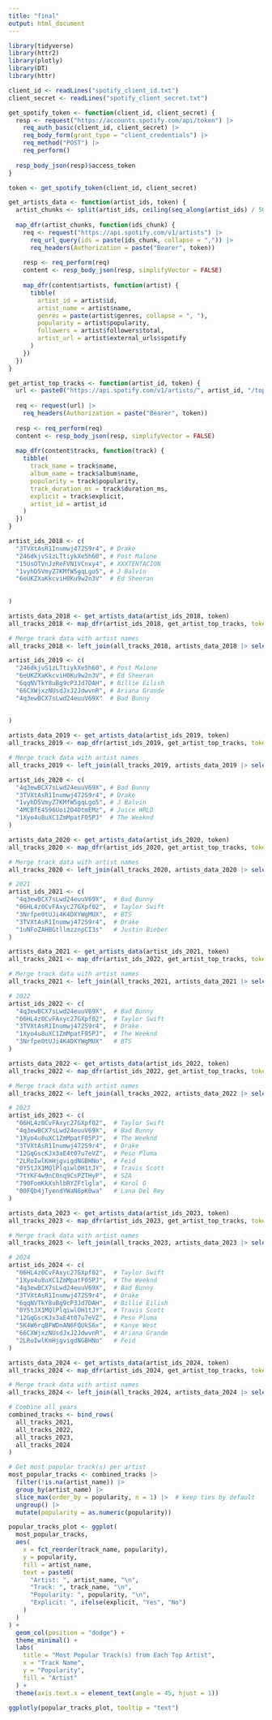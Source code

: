 ```yaml
---
title: "final"
output: html_document
---
```


```r
library(tidyverse)
library(httr2)
library(plotly)
library(DT)
library(httr)
```

```r
client_id <- readLines("spotify_client_id.txt")
client_secret <- readLines("spotify_client_secret.txt")

get_spotify_token <- function(client_id, client_secret) {
  resp <- request("https://accounts.spotify.com/api/token") |>
    req_auth_basic(client_id, client_secret) |>
    req_body_form(grant_type = "client_credentials") |>
    req_method("POST") |>
    req_perform()
  
  resp_body_json(resp)$access_token
}

token <- get_spotify_token(client_id, client_secret)
```

```r
get_artists_data <- function(artist_ids, token) {
  artist_chunks <- split(artist_ids, ceiling(seq_along(artist_ids) / 50))
  
  map_dfr(artist_chunks, function(ids_chunk) {
    req <- request("https://api.spotify.com/v1/artists") |>
      req_url_query(ids = paste(ids_chunk, collapse = ",")) |>
      req_headers(Authorization = paste("Bearer", token))
    
    resp <- req_perform(req)
    content <- resp_body_json(resp, simplifyVector = FALSE)
    
    map_dfr(content$artists, function(artist) {
      tibble(
        artist_id = artist$id,
        artist_name = artist$name,
        genres = paste(artist$genres, collapse = ", "),
        popularity = artist$popularity,
        followers = artist$followers$total,
        artist_url = artist$external_urls$spotify
      )
    })
  })
}

get_artist_top_tracks <- function(artist_id, token) {
  url <- paste0("https://api.spotify.com/v1/artists/", artist_id, "/top-tracks?market=US")
  
  req <- request(url) |>
    req_headers(Authorization = paste("Bearer", token))
  
  resp <- req_perform(req)
  content <- resp_body_json(resp, simplifyVector = FALSE)
  
  map_dfr(content$tracks, function(track) {
    tibble(
      track_name = track$name,
      album_name = track$album$name,
      popularity = track$popularity,
      track_duration_ms = track$duration_ms,
      explicit = track$explicit,
      artist_id = artist_id
    )
  })
}
```


```r
artist_ids_2018 <- c(
  "3TVXtAsR1Inumwj472S9r4", # Drake
  "246dkjvS1zLTtiykXe5h60", # Post Malone
  "15UsOTVnJzReFVN1VCnxy4", # XXXTENTACION
  "1vyhD5VmyZ7KMfW5gqLgo5", # J Balvin
  "6eUKZXaKkcviH0Ku9w2n3V"  # Ed Sheeran
  
  
)

artists_data_2018 <- get_artists_data(artist_ids_2018, token)
all_tracks_2018 <- map_dfr(artist_ids_2018, get_artist_top_tracks, token = token)

# Merge track data with artist names
all_tracks_2018 <- left_join(all_tracks_2018, artists_data_2018 |> select(artist_id, artist_name), by = "artist_id")

artist_ids_2019 <- c(
  "246dkjvS1zLTtiykXe5h60", # Post Malone
  "6eUKZXaKkcviH0Ku9w2n3V", # Ed Sheeran
  "6qqNVTkY8uBg9cP3Jd7DAH", # Billie Eilish
  "66CXWjxzNUsdJxJ2JdwvnR", # Ariana Grande
  "4q3ewBCX7sLwd24euuV69X"  # Bad Bunny
  
  
)

artists_data_2019 <- get_artists_data(artist_ids_2019, token)
all_tracks_2019 <- map_dfr(artist_ids_2019, get_artist_top_tracks, token = token)

# Merge track data with artist names
all_tracks_2019 <- left_join(all_tracks_2019, artists_data_2019 |> select(artist_id, artist_name), by = "artist_id")

artist_ids_2020 <- c(
  "4q3ewBCX7sLwd24euuV69X", # Bad Bunny
  "3TVXtAsR1Inumwj472S9r4", # Drake
  "1vyhD5VmyZ7KMfW5gqLgo5", # J Balvin
  "4MCBfE4596Uoi2O4DtmEMz", # Juice WRLD
  "1Xyo4u8uXC1ZmMpatF05PJ"  # The Weeknd
)

artists_data_2020 <- get_artists_data(artist_ids_2020, token)
all_tracks_2020 <- map_dfr(artist_ids_2020, get_artist_top_tracks, token = token)

# Merge track data with artist names
all_tracks_2020 <- left_join(all_tracks_2020, artists_data_2020 |> select(artist_id, artist_name), by = "artist_id")
```

```r
# 2021
artist_ids_2021 <- c(
  "4q3ewBCX7sLwd24euuV69X",  # Bad Bunny
  "06HL4z0CvFAxyc27GXpf02",  # Taylor Swift
  "3Nrfpe0tUJi4K4DXYWgMUX",  # BTS
  "3TVXtAsR1Inumwj472S9r4",  # Drake
  "1uNFoZAHBGtllmzznpCI3s"   # Justin Bieber
)

artists_data_2021 <- get_artists_data(artist_ids_2021, token)
all_tracks_2021 <- map_dfr(artist_ids_2022, get_artist_top_tracks, token = token)

# Merge track data with artist names
all_tracks_2021 <- left_join(all_tracks_2021, artists_data_2021 |> select(artist_id, artist_name), by = "artist_id")
```

```r
# 2022
artist_ids_2022 <- c(
  "4q3ewBCX7sLwd24euuV69X",  # Bad Bunny
  "06HL4z0CvFAxyc27GXpf02",  # Taylor Swift
  "3TVXtAsR1Inumwj472S9r4",  # Drake
  "1Xyo4u8uXC1ZmMpatF05PJ",  # The Weeknd
  "3Nrfpe0tUJi4K4DXYWgMUX"   # BTS
)

artists_data_2022 <- get_artists_data(artist_ids_2022, token)
all_tracks_2022 <- map_dfr(artist_ids_2022, get_artist_top_tracks, token = token)

# Merge track data with artist names
all_tracks_2022 <- left_join(all_tracks_2022, artists_data_2022 |> select(artist_id, artist_name), by = "artist_id")
```


```r
# 2023
artist_ids_2023 <- c(
  "06HL4z0CvFAxyc27GXpf02",  # Taylor Swift
  "4q3ewBCX7sLwd24euuV69X",  # Bad Bunny
  "1Xyo4u8uXC1ZmMpatF05PJ",  # The Weeknd
  "3TVXtAsR1Inumwj472S9r4",  # Drake
  "12GqGscKJx3aE4t07u7eVZ",  # Peso Pluma
  "2LRoIwlKmHjgvigdNGBHNo",  # Feid
  "0Y5tJX1MQlPlqiwlOH1tJY",  # Travis Scott
  "7tYKF4w9nC0nq9CsPZTHyP",  # SZA
  "790FomKkXshlbRYZFtlgla",  # Karol G
  "00FQb4jTyendYWaN8pK0wa"   # Lana Del Rey
)

artists_data_2023 <- get_artists_data(artist_ids_2023, token)
all_tracks_2023 <- map_dfr(artist_ids_2023, get_artist_top_tracks, token = token)

# Merge track data with artist names
all_tracks_2023 <- left_join(all_tracks_2023, artists_data_2023 |> select(artist_id, artist_name), by = "artist_id")
```

```r
# 2024
artist_ids_2024 <- c(
  "06HL4z0CvFAxyc27GXpf02",  # Taylor Swift
  "1Xyo4u8uXC1ZmMpatF05PJ",  # The Weeknd
  "4q3ewBCX7sLwd24euuV69X",  # Bad Bunny
  "3TVXtAsR1Inumwj472S9r4",  # Drake
  "6qqNVTkY8uBg9cP3Jd7DAH",  # Billie Eilish
  "0Y5tJX1MQlPlqiwlOH1tJY",  # Travis Scott
  "12GqGscKJx3aE4t07u7eVZ",  # Peso Pluma
  "5K4W6rqBFWDnAN6FQUkS6x",  # Kanye West
  "66CXWjxzNUsdJxJ2JdwvnR",  # Ariana Grande
  "2LRoIwlKmHjgvigdNGBHNo"   # Feid
)

artists_data_2024 <- get_artists_data(artist_ids_2024, token)
all_tracks_2024 <- map_dfr(artist_ids_2024, get_artist_top_tracks, token = token)

# Merge track data with artist names
all_tracks_2024 <- left_join(all_tracks_2024, artists_data_2024 |> select(artist_id, artist_name), by = "artist_id")
```


```r
# Combine all years
combined_tracks <- bind_rows(
  all_tracks_2021,
  all_tracks_2022,
  all_tracks_2023,
  all_tracks_2024
)
```

```r
# Get most popular track(s) per artist
most_popular_tracks <- combined_tracks |>
  filter(!is.na(artist_name)) |>
  group_by(artist_name) |>
  slice_max(order_by = popularity, n = 1) |>  # keep ties by default
  ungroup() |>
  mutate(popularity = as.numeric(popularity))

popular_tracks_plot <- ggplot(
  most_popular_tracks,
  aes(
    x = fct_reorder(track_name, popularity),
    y = popularity,
    fill = artist_name,
    text = paste0(
      "Artist: ", artist_name, "\n",
      "Track: ", track_name, "\n",
      "Popularity: ", popularity, "\n",
      "Explicit: ", ifelse(explicit, "Yes", "No")
    )
  )
) +
  geom_col(position = "dodge") +
  theme_minimal() +
  labs(
    title = "Most Popular Track(s) from Each Top Artist",
    x = "Track Name",
    y = "Popularity",
    fill = "Artist"
  ) +
  theme(axis.text.x = element_text(angle = 45, hjust = 1))

ggplotly(popular_tracks_plot, tooltip = "text")
```

